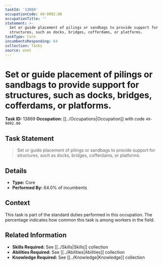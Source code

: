 ```yaml
---
taskId: '13869'
occupationCode: 49-9092.00
occupationTitle: ''
statement: >-
  Set or guide placement of pilings or sandbags to provide support for
  structures, such as docks, bridges, cofferdams, or platforms.
taskType: Core
incumbentsResponding: 64
collection: Tasks
source: onet
---
```

# Set or guide placement of pilings or sandbags to provide support for structures, such as docks, bridges, cofferdams, or platforms.

**Task ID:** 13869
**Occupation:** [[../Occupations|Occupation]] with code `49-9092.00`

## Task Statement

> Set or guide placement of pilings or sandbags to provide support for structures, such as docks, bridges, cofferdams, or platforms.

## Details

- **Type:** Core
- **Performed By:** 64.0% of incumbents

## Context

This task is part of the standard duties performed in this occupation. The percentage indicates how common this task is among workers in the field.

## Related Information

- **Skills Required:** See [[../Skills|Skills]] collection
- **Abilities Required:** See [[../Abilities|Abilities]] collection
- **Knowledge Required:** See [[../Knowledge|Knowledge]] collection
